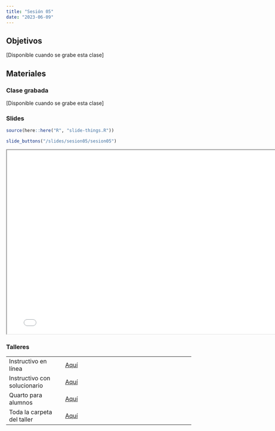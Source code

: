 ```yaml
---
title: "Sesión 05"
date: "2023-06-09"
---
```


## Objetivos

[Disponible cuando se grabe esta clase]


## Materiales

::: {.panel-tabset}

### Clase grabada

[Disponible cuando se grabe esta clase]

### Slides

```r
source(here::here("R", "slide-things.R"))
```

```r
slide_buttons("/slides/sesion05/sesion05")
```

```{=html}
<iframe width="780" height="500" src="../slides/sesion05/sesion05.html" title="Sesión 5 - Análisis Descriptivo con R"></iframe>
```

### Talleres

|                              |                                                                                  |
|----------------------|--------------------------------------------------|
| Instructivo en línea         | [Aquí](../taller/taller05/taller05_instructivo.html)                                                 |
| Instructivo con solucionario | [Aquí](../taller/taller05/taller05_instructivo_solno.html)                                                                       |
| Quarto para alumnos          | [Aquí](../taller/taller05/taller05_alumno.qmd)                                                                       |
| Toda la carpeta del taller   | [Aquí](https://drive.google.com/drive/folders/1u5BxnIIDTEF4MNqJJQv_QE8-RVoqgxrk) |

:::

